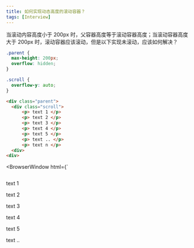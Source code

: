 ```yaml
---
title: 如何实现动态高度的滚动容器？
tags: [Interview]
---
```



当滚动内容高度小于 200px 时，父容器高度等于滚动容器高度；当滚动容器高度大于 200px 时，滚动容器应该滚动，但是以下实现未滚动，应该如何解决？

```css
.parent {
  max-height: 200px;
  overflow: hidden;
}

.scroll {
  overflow-y: auto;
}
```

```html
<div class="parent">
  <div class="scroll">
      <p> text 1 </p>
      <p> text 2 </p>
      <p> text 3 </p>
      <p> text 4 </p>
      <p> text 5 </p>
      <p> text .. </p>
      <p> text n </p>
  <div>
<div>
```

<BrowserWindow
  html={`
  <style>
    .parent {
      max-height: 200px;
      overflow: hidden;
    }
    .scroll {
      overflow-y: auto;
    }
  </style>
  <div class="parent">
    <div class="scroll">
      <p> text 1 </p>
      <p> text 2 </p>
      <p> text 3 </p>
      <p> text 4 </p>
      <p> text 5 </p>
      <p> text .. </p>
      <p> text n </p>
    <div>
  <div>
  `}
/>

<details>
<summary>查看解决方案</summary>

只需修改 parent 的 css 即可。在弹性布局模型中，弹性容器的子元素可以在任何方向上排布，也可以“弹性伸缩”其尺寸，既可以增加尺寸以填满未使用的空间，也可以收缩尺寸以避免父元素溢出。

```css
.parent {
  max-height: 200px;
  overflow: hidden;
  display: flex;
  flex-direction: column;
}
```

<BrowserWindow
  html={`
  <style>
    .parent2 {
      max-height: 200px;
      overflow: hidden;
      display: flex;
      flex-direction: column;
    }
    .scroll {
      overflow-y: auto;
    }
  </style>
  <div class="parent2">
    <div class="scroll">
      <p> text 1 </p>
      <p> text 2 </p>
      <p> text 3 </p>
      <p> text 4 </p>
      <p> text 5 </p>
      <p> text .. </p>
      <p> text n </p>
    <div>
  <div>
  `}
/>

</details>

### 参考资源

- [CSS Flexible Box Layout](https://developer.mozilla.org/en-US/docs/Web/CSS/CSS_Flexible_Box_Layout)
- [Boxes That Fill Height (Or More) (and Don’t Squish)](https://css-tricks.com/boxes-fill-height-dont-squish/)
- [flexbox misbehaving with max-height](https://stackoverflow.com/questions/22914399/flexbox-misbehaving-with-max-height)
- [How to make a scrollable container with dynamic height using Flexbox](https://medium.com/@stephenbunch/how-to-make-a-scrollable-container-with-dynamic-height-using-flexbox-5914a26ae336)